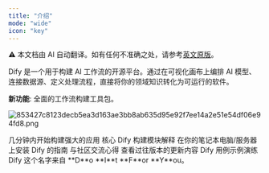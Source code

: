 ```yaml
---
title: "介绍"
mode: "wide"
icon: "key"
---
```


<Note> ⚠️ 本文档由 AI 自动翻译。如有任何不准确之处，请参考[英文原版](/en/documentation/pages/getting-started/introduction)。</Note>

Dify 是一个用于构建 AI 工作流的开源平台。通过在可视化画布上编排 AI 模型、连接数据源、定义处理流程，直接将你的领域知识转化为可运行的软件。

**新功能**: 全面的工作流构建工具包。

![853427c8123decb5ea3d163ae3bb8ab635d95e92f7ee14a2e51e54df06e94fd8.png](/images/853427c8123decb5ea3d163ae3bb8ab635d95e92f7ee14a2e51e54df06e94fd8.png)

<CardGroup cols={3}>
  <Card title="快速开始" icon="play" href="en/getting-started/quick-start">
    几分钟内开始构建强大的应用
  </Card>
  <Card title="概念" icon="highlighter" iconType="regular" href="en/guides/workflow/key-concepts">
    核心 Dify 构建模块解释
  </Card>
  <Card title="安装" icon="arrow-down-to-line" href="en/getting-started/install-self-hosted/docker-compose">
    在你的笔记本电脑/服务器上安装 Dify 的指南
  </Card>
  <Card title="论坛" icon="message" href="https://discord.gg/FngNHpbcY7">
    与社区交流心得
  </Card>
  <Card title="更新日志" icon="bell" href="https://github.com/langgenius/dify/releases">
    查看过往版本的更新内容
  </Card>
  <Card title="示例" icon="lightbulb" href="en/workshop/basic/build-ai-image-generation-app">
    Dify 用例示例演练
  </Card>
</CardGroup>

<Info>
  Dify 这个名字来自 **D**o **I**t **F**or **Y**ou。
</Info>

